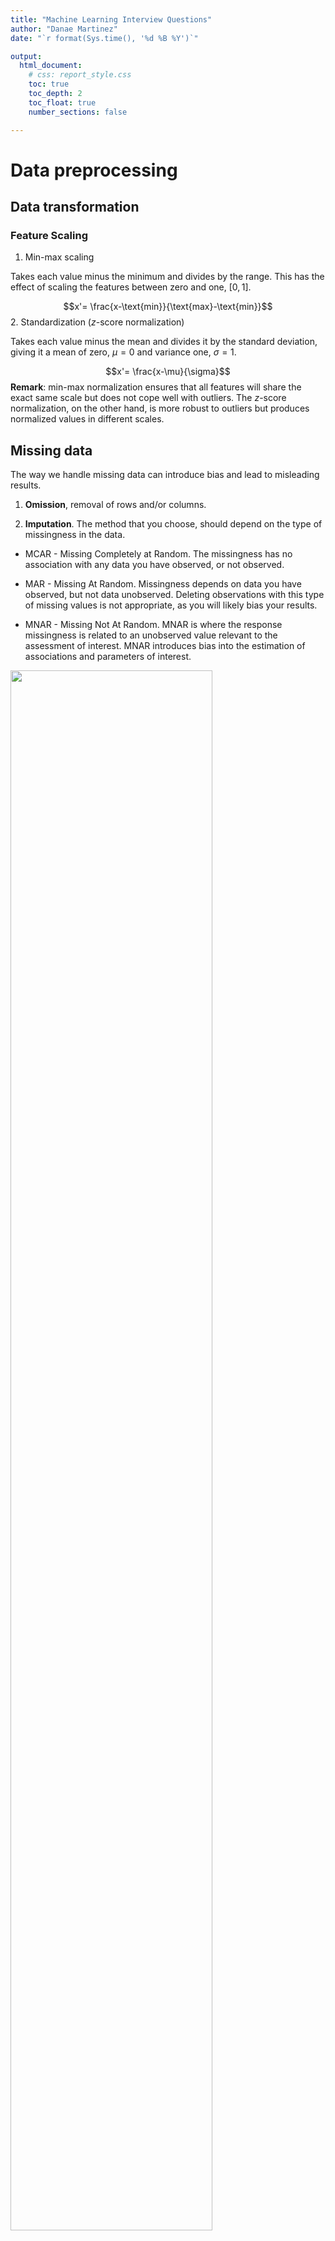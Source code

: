 ```yaml
---
title: "Machine Learning Interview Questions"
author: "Danae Martinez"
date: "`r format(Sys.time(), '%d %B %Y')`"

output: 
  html_document:
    # css: report_style.css
    toc: true
    toc_depth: 2
    toc_float: true
    number_sections: false

---
```



# Data preprocessing

## Data transformation

### Feature Scaling 

1. Min-max scaling

Takes each value minus the minimum and divides by the range. This has the effect of scaling the features between zero and one, $[0,1]$. 

$$x'= \frac{x-\text{min}}{\text{max}-\text{min}}$$
2. Standardization ($z$-score normalization)

Takes each value minus the mean and divides it by the standard deviation, giving it a mean of zero, $\mu=0$ and variance one, $\sigma=1$.

$$x'= \frac{x-\mu}{\sigma}$$
**Remark**: min-max normalization ensures that all features will share the exact same scale but does not cope well with outliers. The $z$-score normalization, on the other hand, is more robust to outliers but produces normalized values in different scales.

## Missing data 

The way we handle missing data can introduce bias and lead to misleading results.

1. **Omission**, removal of rows and/or columns.

2. **Imputation**. The method that you choose, should depend on the type of missingness in the data.  

- MCAR - Missing Completely at Random. The missingness has no association with any data you have observed, or not observed.

- MAR - Missing At Random. Missingness depends on data you have observed, but not data unobserved. Deleting observations with this type of missing values is not appropriate, as you will likely bias your results.

- MNAR - Missing Not At Random. MNAR is where the response missingness is related to an unobserved value relevant to the assessment of interest. MNAR introduces bias into the estimation of associations and parameters of interest.

![](img/missigness_types.png){width=80%}

Deletion should be considered as an option only is the data is MCAR and if it represents less than 5% of the volume. 

### Imputation methods

Impute the values from the missing variable 

- as a linear function of the values of the other non missing variables.

- using K-nearest neighbor model. A new sample is imputed by finding the samples in the data set “closest” to it and averages these nearby points to fill in the value.

### Evaluating the quality of an imputation method

Compare the distributions of the variables before and after the imputation in terms of their mean, variance and scale. Ideally, you want an imputation model that does not drastically change the distribution of the imputed variables or their relationships. 

## Outliers 


### Detect outliers 

1. The $3\sigma$ rule. If your variable is normally distributed, you can label any observation 3 standard deviations above or below the mean as an outlier, given that its probability will be less than 0.1%.

$$P(\mu - 3\sigma \leq x \leq \mu + 3\sigma) \approx 0.99$$

2. The $1.5*\text{IQR}$ rule. Points above and/or below 1.5 times the IQR should be suspected as possible outliers. 

$\text{IQR = Q3 - Q1}$

Said differently, low outliers are below  $Q_1 - 1.5*\text{IQR}$ and high outliers are above $Q_3 + 1.5*\text{IQR}$

### Handle outliers 

1. Imputation : such as linear or KNN imputation. 
2. Capping : replacing the low values with the 5-th percentile of the variable distribution, and the high values with the 95-th percentile. 
3. Exclusion 
4. Retention : choose algorithms that are robust to them, such as tree-based methods. 

In certain contexts where the goal is to find fraud or cybersecurity events, for example, data anomalies are required in order to create a predictive ML model to detect them in the future. 

In any case, you should use your domain knowledge to understand why these extreme observations are happening in your dataset, before deciding how to handle them. 

## Feature engineering

Engineered features extract additional information from the data, creates additional relevant features, and it is one of the most effective ways to improve predictive models.

![ML pipeline](img//ML_pipeline.png)

![ML Preprocessing steps](img//Preprocessing_ML.png)


# Supervised Learning

## Feature selection

The motivation of feature selection 

- Reduces overfitting by removing unimportant features
- Improves accuracy since any potentially misleading data is removed
- More model interpretability
- Avoid multicollinearity problems

### Feature selection methods

1. **Filter methods** : 

- check the correlation between the independent variables and the target variable and remove highly correlated features.
- perform ANOVA for the categorical independent variables. 
- features with zero or near zero variance may be removed as they have little discriminative power.

2. **Wrapper methods** : use an ML model to evaluate 

  - Forward selection : sequentially adds features one at a time based on their model contribution,
  - Backward elimination : start with all of the features and sequentially dropping features based on the least contribution in a given step,

Wrapper methods, unfortunately, can easily overfit your training data and may be computationally demanding as they have to run the ML model for each candidate feature subset.

3. **Embedded methods** : use learning algorithms that implicitly performs feature selection as part of its training. These methods can often return a ranking of the most important variables, some examples include

- Random Forests, 
- Lasso regression, 
- Other tree-based methods. 


## Regression: regularization

Remember that in a regression scenario, the fitted model is the one minimizing the residual sum of squares.

The residual sum of squares are defined as 
$$\text{RSS} = (Y-X\beta)^T(Y-X\beta)$$
The $\beta$ that minimizes RSS, is given by 
$$\hat{\beta} = (X^{T}X)^{-1}X^{T}Y$$
Typically, noisy data points in the training set will tend to create a more complex model, which is manifested in large coefficient estimates for some of the regressors. **The regularization techniques are designed to reduce model complexity and help prevent over-fitting**.

1. L1-regularization or **Lasso**

The Lasso regression coefficients are the $\hat{\beta}^{L}$ values that minimize

$$\text{RSS} + \lambda\sum_{j} |\beta_j| $$
Since L1 norm turns some coefficients to zero, it can be used as well for feature selection. 

2. L2-regularization or **Ridge**

Ridge regression modifies the RSS objective function by adding a shrinkage term, which penalizes large coefficients. This is called the L2 norm of the coefficient vector.

The Ridge regression coefficients are the $\hat{\beta}^{R}$ values that minimize

$$\text{RSS} + \lambda\sum_{j} \beta_j^2 $$
The regularization parameter lambda decides how much we want to penalize the model complexity. 

3. **ElasticNet**, combines L1 and L2 regularization 

$$\text{RSS} + \lambda_1\sum_{j} |\beta_j| + \lambda_2\sum_{j} \beta_j^2$$

## Bias and variance Trideoff 

Bias and variance are two sources of error in Machine Learning. **High bias means** that your model did not learn the training data well, also called **underfitting**. **High variance** means your model learned noise in the training data, also called **overfitting**. The bias-variance tradeoff is then finding an adequate balance between model learning and model generalization.

![Bias-Variance Tradeoff](img//tradeoff.jpg)


### Diagnose bias and variance problems

Compute your training and test error.

1. if your training error is quite low but the test error is high, then the model is overfitting
2. if your training and testing errors are both high, this is a clear sign of underfitting. 

Nevertheless, we can perform a better model evaluation with **Cross-Validation**

### Estimating performance with cross validation 

K-fold cross validation is a technique that provides K estimates of model performance. The training data is randomly partitioned into K sets of roughly equal size, known as folds, which are used to perform K iterations of model fitting and evaluation. 

![cross validation](img/grid_search_cross_validation .png){width=80%}


- If $CV_{error} > TS_{error}$, then the model suffers from **high variance**. This means that the model **overfits** the training set and we should 
decrease model complexity or gather more data if possible. For example, consider adding a regularization term. 

- If $CV_{error} \approx TS_{error} >>$ desired error, then the model suffers from **high bias**. This means that the model underfits the 
training set and we should increase the model complexity or gather more relevant features if possible. 

## Ensemble methods 

Used for both, classification and regression. 

### Bagging (Bootstrap aggregation)

Bootstrapping is a sampling technique where a subset of the data is selected with replacement. A model is built with each bootstrapped sample and the output predictions are averaged (or based on a majority vote criteria for classification problems).

Bagging techniques have the advantage of **reducing variance** and then produce more accurate models. One popular example of bagging model is Random Forest. 
![Bagging](img/bagging.png){width=80%}

### Boosting

Boosting also builds multiple individual models, but does so in a sequential order, learning to reduce predictive error from previous models by modifying the weights for incorrectly predicted instances which results in a model with **decreased bias**.

The idea is that subsequent base learners help correct the mistakes from previous learners. Once no more base learners are needed, a weighted voting mechanism produces the ensemble's output. 

AdaBoost and Gradient Boosted Trees are two popular boosting ensemble models.

![Boosting](img/boosting.png){width=80%}

### Model stacking

Model stacking takes the predictions from individual models and combines them to create a higher accuracy model. As such, a stacking ensemble does not predict on the original dataset but on a transformed space composed of the base learner predictions. This is done by a supervisor or metalearner algorithm. Stacking typically achieves better performance than any base learner. 

![Stacking](img/Stacking.png){width=80%}

# Unsupervised Learning

## Clustering 

1. **K-means clustering**. Uses the Euclidean distance, that's why often some transformation, scaling or normalization on the data is required. 

The number of clusters, $k$ is an hyperparameter. A rule of thumb to determine the optimal $k$ is to try all values in a certain range and compute the ratio of the WSS to the total sum of squares or TSS, then select the smallest $k$ for which this ratio is below 0.2; this is known as the **elbow method** 

- WSS - Within-Cluster Sum-of-Squares is a measure of the compactness of the clusters.

- BSS - Between-Cluster Sum of Squares, measures the separation of the different clusters.


Another popular method for determining the optimal value for $k$ is the silhouette method. 

2. **Hierarchical clustering**. Connect observations to create clusters based on their distance.

Hierarchical clustering iteratively groups the observations based on their pairwise distances until every observation is linked into one large group. The decision of how to select the closest observation to an existing group is called the linkage criteria. The three most commonly used are:

- Complete linkage, maximum distance between two sets.
- Single linkage, minimum distance.
- Average linkage, average distance between two sets.


3. **t-SNE** : maps the data samples into 2d space so that the proximity of the samples to one another can be visualized.

## Dimensionality reduction (feature extraction)

Feature extraction is not the same as feature selection, but they are related in the sense that they both reduce the number of features in the dataset. 

Those methods are used to reduce the dimensionality of your data by extracting new features from the original feature set. The new features are linear combinations of the existing features and as such, they do not bear a clear meaning to the problem at hand, so they cannot be easily interpreted. Those methods work better with normalized data and assume all features are continuous.

1. **Principal Component Analysis**, PCA

PCA generates a new set of orthogonal features, also called "principal components". These orthogonal features are uncorrelated and ranked in order of their "explained variance." The first principal component, PC1, explains the most variance in your dataset, PC2 explains the second-most variance, and so on. 

<!-- 2. Singular value decomposition, SVD -->

<!-- ## Anomaly detection  -->

<!-- We can use clustering analysis to identify anomalies.  -->


# Model selection and evaluation

## Classification 

### Confusion matrix 

1. **Precision**, measures how often the model is correct when it predicts the positive class.

$$\text{Precision} = \frac{TP}{TP + FP}$$

2. **Recall**, measures how often a positive is predicted when an observation is positive.

$$\text{Recall} = \frac{TP}{TP + FN}$$
3. **F1-score**,  weighted average of precision and recall, also called the harmonic mean of precision and recall.

$$\text{F1-score} = 2*\frac{\text{Precision} * \text{Recall}}{\text{Precision + Recall}}$$

4. **Accuracy** is the proportion of correctly classified examples. Helpful when all classes have the same misclassification cost. In class-imbalanced scenarios, however, this metric could be misleading.

$$\text{Accuracy} = \frac{TP + TN}{TP + FP + FN + TN}$$
 Number of correct predictions divided by the total number of data points. 
 
![Confusion matrix](img/confusion_matrix.png)

### Imbalanced classification 

Always split into train and test sets BEFORE trying oversampling techniques!

1. Oversampling 
2. Undersampling 

## Regression 

1. R-Squared is a statistical measure of fit that indicates how much variation of a dependent variable is explained by the independent variable(s) in a regression model.

2. RMSE 


## Hyperparameter tuning

There are three main strategies to tune hyperparameters: 

1. **Grid search**. Conducts an exhaustive search over a manually specified subset of the hyperparameter space. All possible hyperparameter combinations in this sampled space are considered. This makes grid search expensive but highly parallelizable too.

2. **Random search**, randomly selects hyperparameter vectors either from a discrete sample or from the continuous distribution of each hyperparameter. 
<!-- 3. **Informed search** -->

# NLP

NLP is all about make sense of language using statistics and computers. Some of the problems that can be solved with NLP include: 

1. Topic identification

2. Text classification

Sentiment analysis is a special case of text classification, since the opinion can be positive, neutral or negative. Nonetheless it is also possible to consider that emotion could be quantitative (like rating a movie on the scale from 1 to 10).

3. Translation 
4. Chatbots

## Text preprocessing 

1. **Lowercasing**

2. **Tokenization**, is the process of transforming a string or document into smaller chunks, which we call tokens, break out words or sentences, separate punctuation, etc.

Tokenization can help us with some simple text processing tasks like mapping part of speech, matching common words and perhaps removing unwanted tokens like common words or repeated words.

3. **Removing stop words**, which are common words in a language that don't carry a lot of meaning.

4. **Lemmatization**, shorten the words to their root stems.

5. **Bag of words**, used in topic identification and text classification. Bag of words is a very simple and basic method to finding topics in a text. For bag of words, you need to first create tokens using tokenization, and then count up all the tokens you have.

The theory is that the more frequent a word or token is, the more central or important it might be to the text. Bag of words can be a great way to determine the significant words in a text based on the number of times they are used.

5. **Tf-idf**, for term-frequncy - inverse document frequency. 

Will take texts that share common language and ensure the most common words across the entire corpus don't show up as keywords. Tf-idf helps keep the document-specific frequent words weighted high and the common words across the entire corpus weighted low. These weights can help you determine good topics and keywords for a corpus with shared vocabulary.

Remark : These methods can also be useful when we want to perform supervised learning with NLP. You can create supervised learning data from text by using bag of words models or Tf-idf as features.

6. **NER**, name entity recognition.

Named Entity Recognition or NER for short is a natural language processing task used to identify important named entities in the text, such as people, places and organizations.

4. **Word vectors and similarity**

Similarity is determined using word vectors, multi-dimensional representations of meanings of words. Training word vectors can take quite a bit of computer power and lots of data. Fortunately, there are high-quality word vectors available for anyone to use. 

In the word vector space, it's the *direction* of the vectors which matters most. So the 'distance' we want to measure between words is actually related to the angle between the vectors. The metric that's typically used is the cosine similarity, which is equal to 1 if the vectors point in the same direction, 0 if they're perpendicular.

## Chatbots and conversational software

### NLU

NLU, or natural language understanding is a subfield of natural language processing, NLP. In NLU, we need to identify the intent of the message, and extract a set of relevant entities.

Recognizing intents is an example of a classification problem. Given an input (that is, a user message) we want to create an object, a classifier, which can predict a label (that is, the intent of the message)


# Common questions

1. What to do if you model is still suffering from multicollinearity?
  
- consider adding a regularization tearm or use a tree-based model such as random forests. 
- PCA, principal component analysis

2. How do you ensure your model will perform well against test (unseen) data?

- Perform K-fold cross-validation


3. How to avoir and reduce overfitting?

- Consider usign Bootstrapping tecniques or a regularization tearm,
- reduce complexity,
- if possible add new observations to the training set. 

